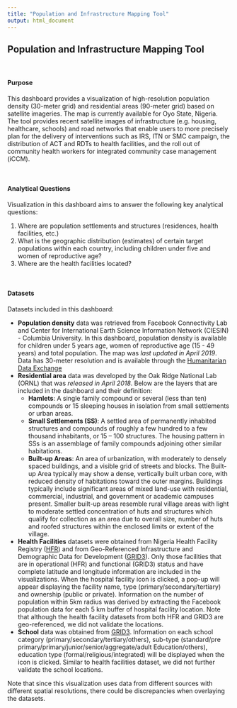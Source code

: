 ```yaml
---
title: "Population and Infrastructure Mapping Tool"
output: html_document
---
```


<h2><b>Population and Infrastructure Mapping Tool</b></h2>

<br/>

<h4> <b>Purpose </b></h4>
<p></p>
<p>This dashboard provides a visualization of high-resolution population density (30-meter grid) and residential areas (90-meter grid) based on satellite imageries. The map is currently available for Oyo State, Nigeria. The tool provides recent satellite images of infrastructure (e.g. housing, healthcare, schools) and road networks that enable users to more precisely plan for the delivery of interventions such as IRS, ITN or SMC campaign, the distribution of ACT and RDTs to health facilities, and the roll out of community health workers for integrated community case management (iCCM). 
</p>

<br/>

<h4> <b>Analytical Questions </b></h4>
<p></p>
Visualization in this dashboard aims to answer the following key analytical questions:
<ol>
<li>Where are population settlements and structures (residences, health facilities, etc.)</li>
<li>What is the geographic distribution (estimates) of certain target populations within each country, including children under five and women of reproductive age?</li>
<li>Where are the health facilities located?</li></ol>
</ol>

<br/>

<h4> <b>Datasets </b></h4>
<p></p> 
Datasets included in this dashboard:
 
  <ul>
  <li><b>Population density</b> data was retrieved from Facebook Connectivity Lab and Center for International Earth Science Information Network (CIESIN) - Columbia University. In this dashboard, population density is available for children under 5 years age, women of reproductive age (15 - 49 years) and total population. The map was <i>last updated in April 2019</i>. Data has 30-meter resolution and is available through the <a href = "https://data.humdata.org/organization/facebook"> Humanitarian Data Exchange</a></li>
  <li><b>Residential area</b> data was developed by the Oak Ridge National Lab (ORNL) that was <i>released in April 2018</i>. Below are the layers that are included in the dashboard and their definition:
  <ul>
  <li><b>Hamlets</b>: A single family compound or several (less than ten) compounds or 15 sleeping houses in isolation from small settlements or urban areas.</li>
  <li><b>Small Settlements (SS)</b>: A settled area of permanently inhabited structures and compounds of roughly a few hundred to a few thousand inhabitants, or 15 – 100 structures.  The housing pattern in SSs is an assemblage of family compounds adjoining other similar habitations.</li>
  <li><b>Built-up Areas</b>: An area of urbanization, with moderately to densely spaced buildings, and a visible grid of streets and blocks. The Built-up Area typically may show a dense, vertically built urban core, with reduced density of habitations toward the outer margins. Buildings typically include significant areas of mixed land-use with residential, commercial, industrial, and government or academic campuses present.  Smaller built-up areas resemble rural village areas with  light to moderate settled concentration of  huts and structures which qualify for collection as an area due to overall size, number of huts and roofed structures within the enclosed limits or extent of the village.</li>
  </ul>
  <li><b>Health Facilities</b> datasets were obtained from Nigeria Health Facility Registry (<a href="https://hfr.health.gov.ng/">HFR</a>) and from Geo-Referenced Infrastructure and Demographic Data for Development (<a href="https://grid3.gov.ng">GRID3</a>). Only those facilities that are in operational (HFR) and functional (GRID3) status and have complete latitude and longitude information are included in the visualizations. When the hospital facility icon is clicked, a pop-up will appear displaying the facility name, type (primary/secondary/tertiary) and ownership (public or private). Information on the number of population within 5km radius was derived by extracting the Facebook population data for each 5 km buffer of hospital facility location. Note that although the health facility datasets from both HFR and GRID3 are geo-referenced, we did not validate the locations. </li>
  <li><b>School</b> data was obtained from <a href="https://grid3.gov.ng">GRID3</a>. Information on each school category (primary/secondary/tertiary/others), sub-type (standard/pre primary/primary/junior/senior/aggregate/adult Education/others), education type (formal/religious/integrated) will be displayed when the icon is clicked. Similar to health facilities dataset, we did not further validate the school locations. </li>
  </ul>

 Note that since this visualization uses data from different sources with different spatial resolutions, there could be discrepancies when overlaying the datasets. 
